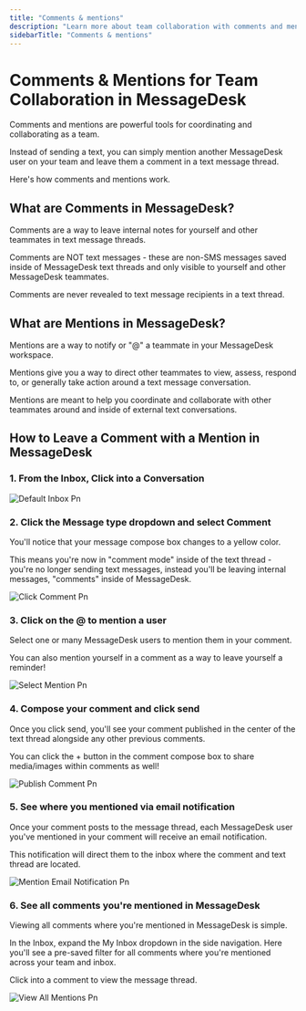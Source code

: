 ```yaml
---
title: "Comments & mentions"
description: "Learn more about team collaboration with comments and mentions in MessageDesk."
sidebarTitle: "Comments & mentions"
---
```


# Comments & Mentions for Team Collaboration in MessageDesk

Comments and mentions are powerful tools for coordinating and collaborating as a team. 

Instead of sending a text, you can simply mention another MessageDesk user on your team and leave them a comment in a text message thread. 

Here's how comments and mentions work.

## What are Comments in MessageDesk?

Comments are a way to leave internal notes for yourself and other teammates in text message threads. 

Comments are NOT text messages - these are non-SMS messages saved inside of MessageDesk text threads and only visible to yourself and other MessageDesk teammates. 

Comments are never revealed to text message recipients in a text thread.

## What are Mentions in MessageDesk?

Mentions are a way to notify or "@" a teammate in your MessageDesk workspace. 

Mentions give you a way to direct other teammates to view, assess, respond to, or generally take action around a text message conversation. 

Mentions are meant to help you coordinate and collaborate with other teammates around and inside of external text conversations.

## How to Leave a Comment with a Mention in MessageDesk

### 1. From the Inbox, Click into a Conversation

![Default Inbox Pn](/docs-main/images/DefaultInbox.png)

### 2. Click the Message type dropdown and select Comment 

You'll notice that your message compose box changes to a yellow color.

This means you're now in "comment mode" inside of the text thread - you're no longer sending text messages, instead you'll be leaving internal messages, "comments" inside of MessageDesk.

![Click Comment Pn](/docs-main/images/click-comment.png)

### 3. Click on the @ to mention a user

Select one or many MessageDesk users to mention them in your comment.

<Note>
  You can also mention yourself in a comment as a way to leave yourself a reminder!
</Note>

![Select Mention Pn](/docs-main/images/select-mention.png)

### 4. Compose your comment and click send

Once you click send, you'll see your comment published in the center of the text thread alongside any other previous comments.

<Note>
  You can click the + button in the comment compose box to share media/images within comments as well!
</Note>

![Publish Comment Pn](/docs-main/images/publish-comment.png)

### 5. See where you mentioned via email notification

Once your comment posts to the message thread, each MessageDesk user you've mentioned in your comment will receive an email notification. 

This notification will direct them to the inbox where the comment and text thread are located.

![Mention Email Notification Pn](/docs-main/images/mention-email-notification.png)

### 6. See all comments you're mentioned in MessageDesk

Viewing all comments where you're mentioned in MessageDesk is simple.

In the Inbox, expand the My Inbox dropdown in the side navigation. Here you'll see a pre-saved filter for all comments where you're mentioned across your team and inbox.

Click into a comment to view the message thread. 

![View All Mentions Pn](/docs-main/images/view-all-mentions.png)